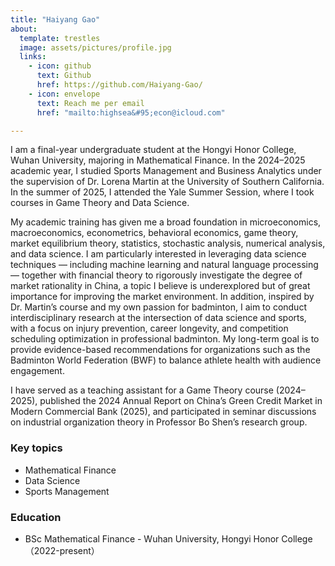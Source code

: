 ```yaml
---
title: "Haiyang Gao"
about:
  template: trestles
  image: assets/pictures/profile.jpg
  links:
    - icon: github
      text: Github
      href: https://github.com/Haiyang-Gao/
    - icon: envelope
      text: Reach me per email
      href: "mailto:highsea&#95;econ@icloud.com"

---
```


I am a final-year undergraduate student at the Hongyi Honor College, Wuhan University, majoring in Mathematical Finance. In the 2024–2025 academic year, I studied Sports Management and Business Analytics under the supervision of Dr. Lorena Martin at the University of Southern California. In the summer of 2025, I attended the Yale Summer Session, where I took courses in Game Theory and Data Science.

My academic training has given me a broad foundation in microeconomics, macroeconomics, econometrics, behavioral economics, game theory, market equilibrium theory, statistics, stochastic analysis, numerical analysis, and data science. I am particularly interested in leveraging data science techniques — including machine learning and natural language processing — together with financial theory to rigorously investigate the degree of market rationality in China, a topic I believe is underexplored but of great importance for improving the market environment. In addition, inspired by Dr. Martin’s course and my own passion for badminton, I aim to conduct interdisciplinary research at the intersection of data science and sports, with a focus on injury prevention, career longevity, and competition scheduling optimization in professional badminton. My long-term goal is to provide evidence-based recommendations for organizations such as the Badminton World Federation (BWF) to balance athlete health with audience engagement.

I have served as a teaching assistant for a Game Theory course (2024–2025), published the 2024 Annual Report on China’s Green Credit Market in Modern Commercial Bank (2025), and participated in seminar discussions on industrial organization theory in Professor Bo Shen’s research group.

### Key topics

- Mathematical Finance
- Data Science
- Sports Management


### Education

- BSc Mathematical Finance - Wuhan University, Hongyi Honor College （2022-present）
